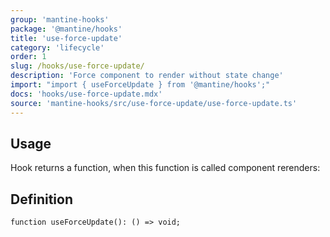 ```yaml
---
group: 'mantine-hooks'
package: '@mantine/hooks'
title: 'use-force-update'
category: 'lifecycle'
order: 1
slug: /hooks/use-force-update/
description: 'Force component to render without state change'
import: "import { useForceUpdate } from '@mantine/hooks';"
docs: 'hooks/use-force-update.mdx'
source: 'mantine-hooks/src/use-force-update/use-force-update.ts'
---
```



## Usage

Hook returns a function, when this function is called component rerenders:

<Demo data={useForceUpdateHook} />

## Definition

```tsx
function useForceUpdate(): () => void;
```
